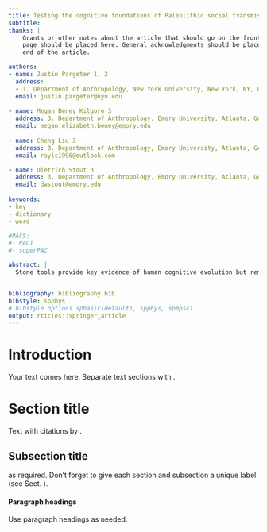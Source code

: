 ```yaml
---
title: Testing the cognitive foundations of Paleolithic social transmission
subtitle: 
thanks: | 
    Grants or other notes about the article that should go on the front 
    page should be placed here. General acknowledgments should be placed at the
    end of the article.

authors: 
- name: Justin Pargeter 1, 2
  address: 
  - 1. Department of Anthropology, New York University, New York, NY, USA; 2. Palaeo-Research Institute, University of Johannesburg, Auckland Park, South Africa
  email: justin.pargeter@nyu.edu
  
- name: Megan Beney Kilgore 3
  address: 3. Department of Anthropology, Emory University, Atlanta, GA, USA
  email: megan.elizabeth.beney@emory.edu
  
- name: Cheng Liu 3
  address: 3. Department of Anthropology, Emory University, Atlanta, GA, USA
  email: raylc1996@outlook.com

- name: Dietrich Stout 3
  address: 3. Department of Anthropology, Emory University, Atlanta, GA, USA
  email: dwstout@emory.edu
  
keywords:
- key
- dictionary
- word

#PACS: 
#- PAC1
#- superPAC

abstract: |
  Stone tools provide key evidence of human cognitive evolution but remain difficult to interpret. Toolmaking skill-learning, in particular, has been understudied even though: 1) the most salient cognitive demands of toolmaking should occur during learning, and 2) variation in learning aptitude would have provided the raw material for any past selection acting on tool making ability. Despite decades of research on stone toolmaking we still know little about the cognitive prerequisites of learning under different social transmission conditions that may have prevailed during the Paleolithic. This paper presents results from a pilot experimental study to trial new experimental methods for investigating the effect of learning conditions and individual differences on Oldowan flake-tool making skill acquisition. We trained 32 participants for 2 hours to make simple stone tools under two different instructional conditions (observation-only vs. direct-active teaching) employing appropriate raw materials and in-person interaction. Participant performance was evaluated through analysis of the stone artifacts produced and was compared both across experimental groups and with respect to individual participant differences in grip strength, motor accuracy, and cognitive function measured for the study. Our results show aptitude to be associated with fluid intelligence in a verbally instructed group and with tendency to use social information in an observation-only group. These results have implications for debates surrounding the cumulative nature of human culture and the role of evolved psychological mechanisms in “high fidelity” transmission of information, particularly through imitation and teaching.


bibliography: bibliography.bib
bibstyle: spphys
# bibstyle options spbasic(default), spphys, spmpsci
output: rticles::springer_article
---
```


# Introduction {#intro}

Your text comes here. Separate text sections with \cite{Mislevy06Cog}.

# Section title {#sec:1}

Text with citations by \cite{Galyardt14mmm}.

## Subsection title {#sec:2}

as required. Don't forget to give each section
and subsection a unique label (see Sect. \ref{sec:1}).

#### Paragraph headings 

Use paragraph headings as needed.

\begin{align}
a^2+b^2=c^2
\end{align}


